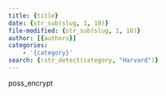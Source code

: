 ```yaml
---
title: {title}
date: {str_sub(slug, 1, 10)}
file-modified: {str_sub(slug, 1, 10)}
author: [{authors}]
categories:
    - '{category}'
search: {!str_detect(category, "Harvard")}
---
```


{poss_encrypt(advice, category, slug)}
